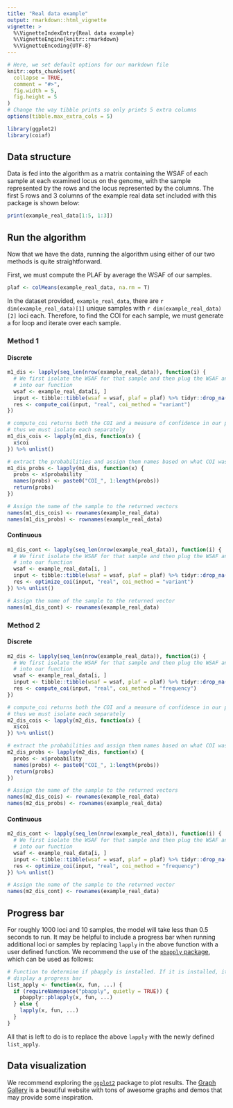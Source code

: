 ```yaml
---
title: "Real data example"
output: rmarkdown::html_vignette
vignette: >
  %\VignetteIndexEntry{Real data example}
  %\VignetteEngine{knitr::rmarkdown}
  %\VignetteEncoding{UTF-8}
---
```


```r
# Here, we set default options for our markdown file
knitr::opts_chunk$set(
  collapse = TRUE,
  comment = "#>",
  fig.width = 5,
  fig.height = 5
)
# Change the way tibble prints so only prints 5 extra columns
options(tibble.max_extra_cols = 5)

library(ggplot2)
library(coiaf)
```

## Data structure
Data is fed into the algorithm as a matrix containing the WSAF of each sample at
each examined locus on the genome, with the sample represented by the rows and
the locus represented by the columns. The first 5 rows and 3 columns of the
example real data set included with this package is shown below:
```r
print(example_real_data[1:5, 1:3])
```


## Run the algorithm
Now that we have the data, running the algorithm using either of our two
methods is quite straightforward.

First, we must compute the PLAF by average the WSAF of our samples.
```r
plaf <- colMeans(example_real_data, na.rm = T)
```

In the dataset provided, `example_real_data`, there are
`r dim(example_real_data)[1]` unique samples with `r dim(example_real_data)[2]`
loci each. Therefore, to find the COI for each sample, we must generate a for
loop and iterate over each sample.

### Method 1
#### Discrete
```r
m1_dis <- lapply(seq_len(nrow(example_real_data)), function(i) {
  # We first isolate the WSAF for that sample and then plug the WSAF and PLAF
  # into our function
  wsaf <- example_real_data[i, ]
  input <- tibble::tibble(wsaf = wsaf, plaf = plaf) %>% tidyr::drop_na()
  res <- compute_coi(input, "real", coi_method = "variant")
})

# compute_coi returns both the COI and a measure of confidence in our prediction
# thus we must isolate each separately
m1_dis_cois <- lapply(m1_dis, function(x) {
  x$coi
}) %>% unlist()

# extract the probabilities and assign them names based on what COI was checked
m1_dis_probs <- lapply(m1_dis, function(x) {
  probs <- x$probability
  names(probs) <- paste0("COI_", 1:length(probs))
  return(probs)
})

# Assign the name of the sample to the returned vectors
names(m1_dis_cois) <- rownames(example_real_data)
names(m1_dis_probs) <- rownames(example_real_data)
```

#### Continuous
```r
m1_dis_cont <- lapply(seq_len(nrow(example_real_data)), function(i) {
  # We first isolate the WSAF for that sample and then plug the WSAF and PLAF
  # into our function
  wsaf <- example_real_data[i, ]
  input <- tibble::tibble(wsaf = wsaf, plaf = plaf) %>% tidyr::drop_na()
  res <- optimize_coi(input, "real", coi_method = "variant")
}) %>% unlist()

# Assign the name of the sample to the returned vector
names(m1_dis_cont) <- rownames(example_real_data)
```

### Method 2
#### Discrete
```r
m2_dis <- lapply(seq_len(nrow(example_real_data)), function(i) {
  # We first isolate the WSAF for that sample and then plug the WSAF and PLAF
  # into our function
  wsaf <- example_real_data[i, ]
  input <- tibble::tibble(wsaf = wsaf, plaf = plaf) %>% tidyr::drop_na()
  res <- compute_coi(input, "real", coi_method = "frequency")
})

# compute_coi returns both the COI and a measure of confidence in our prediction
# thus we must isolate each separately
m2_dis_cois <- lapply(m2_dis, function(x) {
  x$coi
}) %>% unlist()

# extract the probabilities and assign them names based on what COI was checked
m2_dis_probs <- lapply(m2_dis, function(x) {
  probs <- x$probability
  names(probs) <- paste0("COI_", 1:length(probs))
  return(probs)
})

# Assign the name of the sample to the returned vectors
names(m2_dis_cois) <- rownames(example_real_data)
names(m2_dis_probs) <- rownames(example_real_data)
```

#### Continuous
```r
m2_dis_cont <- lapply(seq_len(nrow(example_real_data)), function(i) {
  # We first isolate the WSAF for that sample and then plug the WSAF and PLAF
  # into our function
  wsaf <- example_real_data[i, ]
  input <- tibble::tibble(wsaf = wsaf, plaf = plaf) %>% tidyr::drop_na()
  res <- optimize_coi(input, "real", coi_method = "frequency")
}) %>% unlist()

# Assign the name of the sample to the returned vector
names(m2_dis_cont) <- rownames(example_real_data)
```

## Progress bar
For roughly 1000 loci and 10 samples, the model will take less than 0.5 seconds
to run. It may be helpful to include a progress bar when running additional loci
or samples by replacing `lapply` in the above function with a user defined
function. We recommend the use of the
[`pbapply` package](https://peter.solymos.org/pbapply/), which can be used as
follows:

```r
# Function to determine if pbapply is installed. If it is installed, it will
# display a progress bar
list_apply <- function(x, fun, ...) {
  if (requireNamespace("pbapply", quietly = TRUE)) {
    pbapply::pblapply(x, fun, ...)
  } else {
    lapply(x, fun, ...)
  }
}
```

All that is left to do is to replace the above `lapply` with the newly defined
`list_apply`.

## Data visualization
We recommend exploring the [`ggplot2`](https://ggplot2.tidyverse.org/index.html)
package to plot results. The
[Graph Gallery](https://www.r-graph-gallery.com/index.html) is a beautiful
website with tons of awesome graphs and demos that may provide some inspiration.
